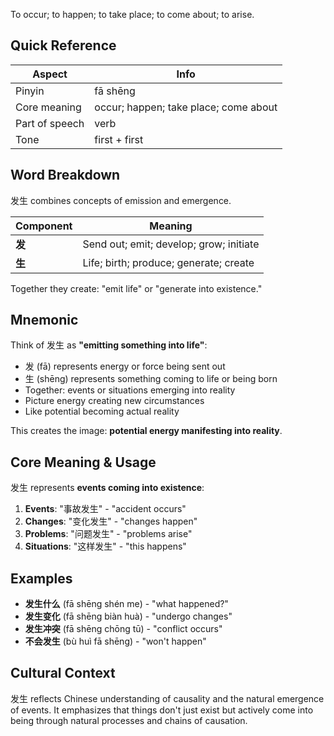 To occur; to happen; to take place; to come about; to arise.

## Quick Reference

| Aspect         | Info                                    |
| -------------- | --------------------------------------- |
| Pinyin         | fā shēng                                |
| Core meaning   | occur; happen; take place; come about  |
| Part of speech | verb                                    |
| Tone           | first + first                           |

## Word Breakdown

发生 combines concepts of emission and emergence.

| Component | Meaning                                     |
| --------- | ------------------------------------------- |
| **发**    | Send out; emit; develop; grow; initiate    |
| **生**    | Life; birth; produce; generate; create     |

Together they create: "emit life" or "generate into existence."

## Mnemonic

Think of 发生 as **"emitting something into life"**:

- 发 (fā) represents energy or force being sent out
- 生 (shēng) represents something coming to life or being born
- Together: events or situations emerging into reality
- Picture energy creating new circumstances
- Like potential becoming actual reality

This creates the image: **potential energy manifesting into reality**.

## Core Meaning & Usage

发生 represents **events coming into existence**:

1. **Events**: "事故发生" - "accident occurs"
2. **Changes**: "变化发生" - "changes happen"
3. **Problems**: "问题发生" - "problems arise"
4. **Situations**: "这样发生" - "this happens"

## Examples

- **发生什么** (fā shēng shén me) - "what happened?"
- **发生变化** (fā shēng biàn huà) - "undergo changes"
- **发生冲突** (fā shēng chōng tū) - "conflict occurs"
- **不会发生** (bù huì fā shēng) - "won't happen"

## Cultural Context

发生 reflects Chinese understanding of causality and the natural emergence of events. It emphasizes that things don't just exist but actively come into being through natural processes and chains of causation.

